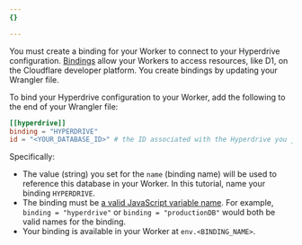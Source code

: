 ```yaml
---
{}

---
```



You must create a binding for your Worker to connect to your Hyperdrive configuration. [Bindings](/workers/runtime-apis/bindings/) allow your Workers to access resources, like D1, on the Cloudflare developer platform. You create bindings by updating your Wrangler file.

To bind your Hyperdrive configuration to your Worker, add the following to the end of your Wrangler file:

<WranglerConfig>

```toml
[[hyperdrive]]
binding = "HYPERDRIVE"
id = "<YOUR_DATABASE_ID>" # the ID associated with the Hyperdrive you just created
```

</WranglerConfig>

Specifically:

- The value (string) you set for the `name` (binding name) will be used to reference this database in your Worker. In this tutorial, name your binding `HYPERDRIVE`.
- The binding must be [a valid JavaScript variable name](https://developer.mozilla.org/en-US/docs/Web/JavaScript/Guide/Grammar_and_types#variables). For example, `binding = "hyperdrive"` or `binding = "productionDB"` would both be valid names for the binding.
- Your binding is available in your Worker at `env.<BINDING_NAME>`.
